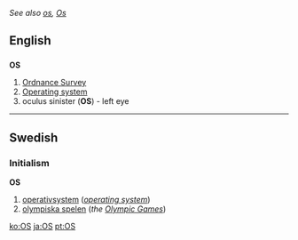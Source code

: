 ''See also [[os]], [[Os]]''
==English==
==={{initialism}}===
'''OS'''

#[[Ordnance Survey]]
#[[Operating system]]
#oculus sinister ('''OS''') - left eye

----
==Swedish==
===Initialism===
'''OS'''

#[[operativsystem]] (''[[operating system]]'')
#[[olympiska spelen]] (''the [[Olympic Games]]'')

[[ko:OS]]
[[ja:OS]]
[[pt:OS]]